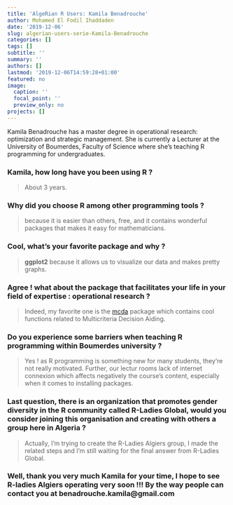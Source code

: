 ```yaml
---
title: 'AlgeRian R Users: Kamila Benadrouche'
author: Mohamed El Fodil Ihaddaden
date: '2019-12-06'
slug: algerian-users-serie-Kamila-Benadrouche
categories: []
tags: []
subtitle: ''
summary: ''
authors: []
lastmod: '2019-12-06T14:59:28+01:00'
featured: no
image:
  caption: ''
  focal_point: ''
  preview_only: no
projects: []
---
```



Kamila Benadrouche has a master degree in operational research: optimization and strategic management. She is currently a Lecturer at the University of Boumerdes, Faculty of Science where she's teaching R programming for undergraduates. 


### Kamila, how long have you been using R ? 


> About 3 years. 


### Why did you choose R among other programming tools ?  

> because it is easier than others, free, and it contains wonderful packages that makes it easy for mathematicians.


### Cool, what's your favorite package and why ?

> **ggplot2** because it allows us to visualize our data and makes pretty graphs.


### Agree ! what about the package that facilitates your life in your field of expertise : operational research ? 

> Indeed, my favorite one is the [mcda](https://cran.r-project.org/web/packages/MCDA/index.html) package which contains cool functions related to Multicriteria Decision Aiding.


### Do you experience some barriers when teaching R programming within Boumerdes university ? 

> Yes ! as R programming is something new for many students, they're not really motivated. Further, our lectur rooms lack of internet connexion which affects negatively the course's content, especially when it comes to installing packages. 


### Last question, there is an organization that promotes gender diversity in the R community called R-Ladies Global, would you consider joining this organisation and creating with others a group here in Algeria ? 


> Actually, I'm trying to create the R-Ladies Algiers group, I made the related steps and I'm still waiting for the final answer from R-Ladies Global. 


### Well, thank you very much Kamila for your time, I hope to see R-ladies Algiers operating very soon !!! By the way people can contact you at **benadrouche.kamila@gmail.com**